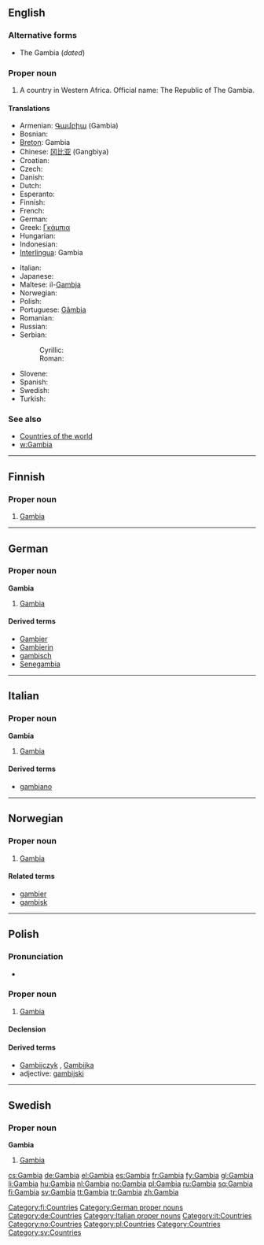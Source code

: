 ==English==

===Alternative forms===
* The Gambia (''dated'')

===Proper noun===
{{en-proper noun}}

# A country in Western Africa.  Official name: The Republic of The Gambia.

====Translations====
{{trans-top|The Republic of The Gambia}}
* Armenian: [[Գամբիա]] (Gambia)
* Bosnian: {{t-|bs|Gambija|f}}
* [[Breton]]: Gambia
* Chinese: [[冈比亚]] (Gangbiya)
* Croatian: {{t-|hr|Gambija|f}}
* Czech: {{t+|cs|Gambie|f}}
* Danish: {{t-|da|Gambia}}
* Dutch: {{t+|nl|Gambia}}
* Esperanto: {{t-|eo|Gambio|xs=Esperanto}}
* Finnish: {{t+|fi|Gambia}}
* French: {{t+|fr|Gambie}}
* German: {{t+|de|Gambia}}
* Greek: [[Γκάμπια]]
* Hungarian: {{t+|hu|Gambia}}
* Indonesian: {{t-|id|Gambia|xs=Indonesian}}
* [[Interlingua]]: Gambia
{{trans-mid}}
* Italian: {{t-|it|Gambia}}
* Japanese: {{t-|ja|ガンビア|tr=Ganbia|sc=Jpan}}
* Maltese: il-[[Gambja]]
* Norwegian: {{t+|no|Gambia}}
* Polish: {{t+|pl|Gambia}}
* Portuguese: [[Gâmbia]]
* Romanian: {{t-|ro|Gambia|f}}
* Russian: {{t+|ru|Гамбия|sc=Cyrl}}
* Serbian:
*: Cyrillic: {{t-|sr|Гамбија|f|sc=Cyrl}}
*: Roman: {{t-|sr|Gambija|f}}
* Slovene: {{t+|sl|Gambija|f}}
* Spanish: {{t+|es|Gambia}}
* Swedish: {{t+|sv|Gambia}}
* Turkish: {{t+|tr|Gambiya}}
{{trans-bottom}}

===See also===
* [[Appendix:Countries of the world|Countries of the world]]
* [[w:Gambia]]

----

==Finnish==
{{wikipedia|lang=fi}}

===Proper noun===
{{fi-noun|proper=true|Gambi|type=kulkija}}

# [[#English|Gambia]]

[[Category:fi:Countries]]

----

==German==
{{wikipedia|lang=de}}

===Proper noun===
'''Gambia''' {{n}}

# [[#English|Gambia]]

====Derived terms====
* [[Gambier]]
* [[Gambierin]]
* [[gambisch]]
* [[Senegambia]]

[[Category:German proper nouns]]
[[Category:de:Countries]]

----

==Italian==
{{wikipedia|lang=it}}

===Proper noun===
'''Gambia''' {{m}}

# [[#English|Gambia]]

====Derived terms====
* [[gambiano]]

[[Category:Italian proper nouns]]
[[Category:it:Countries]]

----

==Norwegian==

===Proper noun===
{{infl|no|proper noun}}

# [[Gambia#English|Gambia]]

====Related terms====
* [[gambier]]
* [[gambisk]]

[[Category:no:Countries]]

----

==Polish==

===Pronunciation===
* {{IPA|/ˈɡambja/|lang=pl}}

===Proper noun===
{{infl|pl|proper noun|g=f}}

# [[#English|Gambia]]

====Declension====
{{pl-decl-noun-sing
|Gambia
|Gambii
|Gambii
|Gambię
|Gambią
|Gambii
|Gambio
}}

====Derived terms====
* [[Gambijczyk]] {{m}}, [[Gambijka]] {{f}}
* adjective: [[gambijski]]

[[Category:pl:Countries]]

----

==Swedish==

===Proper noun===
'''Gambia'''

# [[Gambia#English|Gambia]]

[[Category:Countries]]
[[Category:sv:Countries]]

[[cs:Gambia]]
[[de:Gambia]]
[[el:Gambia]]
[[es:Gambia]]
[[fr:Gambia]]
[[fy:Gambia]]
[[gl:Gambia]]
[[li:Gambia]]
[[hu:Gambia]]
[[nl:Gambia]]
[[no:Gambia]]
[[pl:Gambia]]
[[ru:Gambia]]
[[sq:Gambia]]
[[fi:Gambia]]
[[sv:Gambia]]
[[tt:Gambia]]
[[tr:Gambia]]
[[zh:Gambia]]